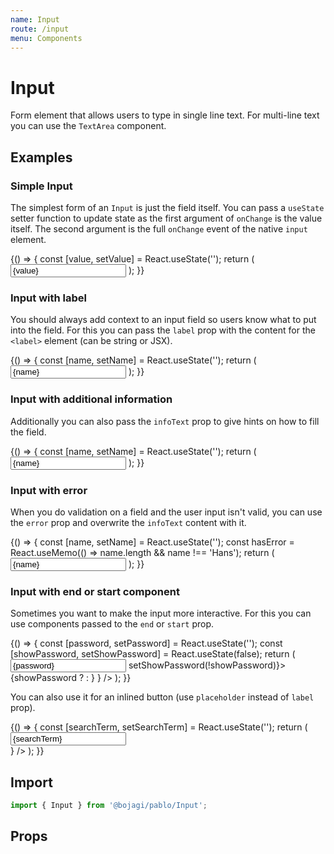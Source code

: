 ```yaml
---
name: Input
route: /input
menu: Components
---
```



# Input

Form element that allows users to type in single line text. For multi-line text you can use the `TextArea` component.

## Examples

### Simple Input

The simplest form of an `Input` is just the field itself. You can pass a `useState` setter function to update state
as the first argument of `onChange` is the value itself. 
The second argument is the full `onChange` event of the native `input` element.

<Playground>
  {() => {
    const [value, setValue] = React.useState('');
    return (
      <Input value={value} onChange={setValue} />
    );
  }}
</Playground>

### Input with label

You should always add context to an input field so users know what to put into the field. For this you can pass the 
`label` prop with the content for the `<label>` element (can be string or JSX).

<Playground>
  {() => {
    const [name, setName] = React.useState('');
    return (
      <Input label="Name" value={name} onChange={setName} />
    );
  }}
</Playground>

### Input with additional information

Additionally you can also pass the `infoText` prop to give hints on how to fill the field.

<Playground>
  {() => {
    const [name, setName] = React.useState('');
    return (
      <Input label="Name" infoText="Don't use a fake name" value={name} onChange={setName} />
    );
  }}
</Playground>

### Input with error

When you do validation on a field and the user input isn't valid, you can use the `error` prop and overwrite the `infoText` content with it.

<Playground>
  {() => {
    const [name, setName] = React.useState('');
    const hasError = React.useMemo(() => name.length && name !== 'Hans');
    return (
      <Input label="Name" error={hasError && "The only non fake name is Hans!"} infoText={"Don't use a fake name"} value={name} onChange={setName} />
    );
  }}
</Playground>

### Input with end or start component

Sometimes you want to make the input more interactive. For this you can use components passed to the `end` or `start` prop.

<Playground>
  {() => {
    const [password, setPassword] = React.useState('');
    const [showPassword, setShowPassword] = React.useState(false);
    return (
      <Input 
        type={showPassword ? 'text' : 'password'}
        label="Password" 
        value={password} 
        onChange={setPassword} 
        end={<IconButton size="small" onClick={() => setShowPassword(!showPassword)}>
          {showPassword ? <Eye /> : <EyeOff />}
        </IconButton>} 
      />
    );
  }}
</Playground>

You can also use it for an inlined button (use `placeholder` instead of `label` prop).

<Playground>
  {() => {
    const [searchTerm, setSearchTerm] = React.useState('');
    return (
      <Input 
        placeholder="Search"
        value={searchTerm} 
        onChange={setSearchTerm} 
        start={<IconButton ml={-2} size="small"><Search /></IconButton>} 
      />
    );
  }}
</Playground>

## Import

```js
import { Input } from '@bojagi/pablo/Input';
```

## Props
<Props of={Input} />
